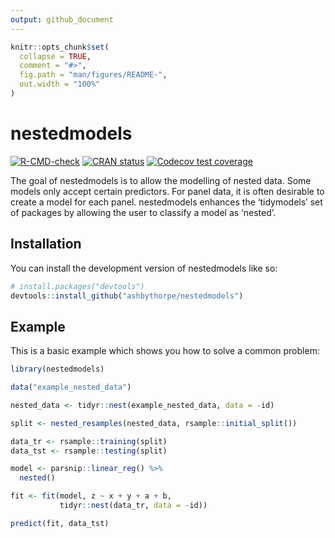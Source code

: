 ```yaml
---
output: github_document
---
```


<!-- README.md is generated from README.Rmd. Please edit that file -->

```r
knitr::opts_chunk$set(
  collapse = TRUE,
  comment = "#>",
  fig.path = "man/figures/README-",
  out.width = "100%"
)
```

# nestedmodels

<!-- badges: start -->
[![R-CMD-check](https://github.com/ashbythorpe/nestedmodels/actions/workflows/R-CMD-check.yaml/badge.svg)](https://github.com/ashbythorpe/nestedmodels/actions/workflows/R-CMD-check.yaml)
[![CRAN status](https://www.r-pkg.org/badges/version/nestedmodels)](https://CRAN.R-project.org/package=nestedmodels)
[![Codecov test coverage](https://codecov.io/gh/ashbythorpe/nestedmodels/branch/master/graph/badge.svg)](https://app.codecov.io/gh/ashbythorpe/nestedmodels?branch=master)
<!-- badges: end -->

The goal of nestedmodels is to allow the modelling of nested data.
Some models only accept certain predictors. For panel data, it is often desirable to create a model for each panel. nestedmodels enhances the 'tidymodels' set of packages by allowing the user to  classify a model as 'nested'.

## Installation

You can install the development version of nestedmodels like so:

``` r
# install.packages("devtools")
devtools::install_github("ashbythorpe/nestedmodels")
```

## Example

This is a basic example which shows you how to solve a common problem:

```r
library(nestedmodels)

data("example_nested_data")

nested_data <- tidyr::nest(example_nested_data, data = -id)

split <- nested_resamples(nested_data, rsample::initial_split())

data_tr <- rsample::training(split)
data_tst <- rsample::testing(split)

model <- parsnip::linear_reg() %>%
  nested()

fit <- fit(model, z ~ x + y + a + b, 
           tidyr::nest(data_tr, data = -id))

predict(fit, data_tst)
```
